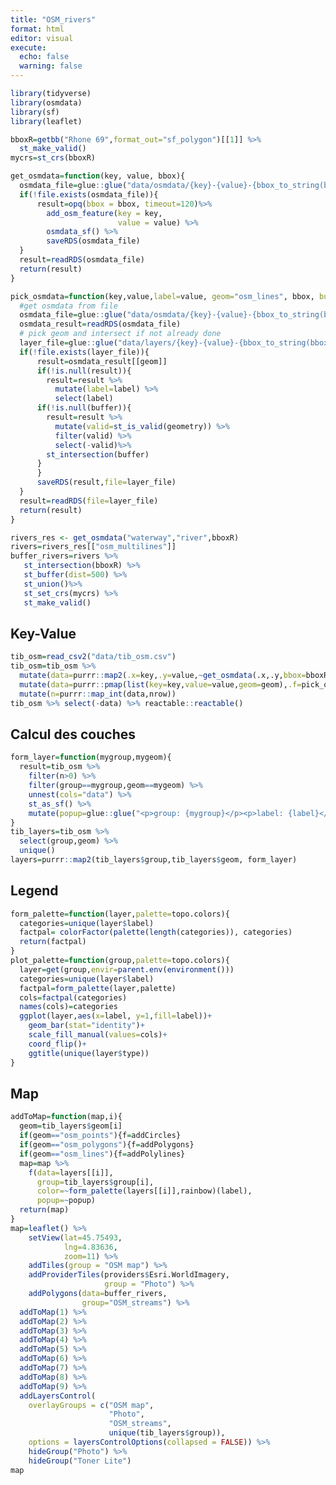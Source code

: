 ```yaml
---
title: "OSM_rivers"
format: html
editor: visual
execute:
  echo: false
  warning: false
---
```


```r
library(tidyverse)
library(osmdata) 
library(sf) 
library(leaflet) 
```

```r
bboxR=getbb("Rhone 69",format_out="sf_polygon")[[1]] %>% 
  st_make_valid()
mycrs=st_crs(bboxR)
```

```r
get_osmdata=function(key, value, bbox){
  osmdata_file=glue::glue("data/osmdata/{key}-{value}-{bbox_to_string(bbox)}.RDS")
  if(!file.exists(osmdata_file)){
      result=opq(bbox = bbox, timeout=120)%>%
        add_osm_feature(key = key,
                        value = value) %>% 
        osmdata_sf() %>% 
        saveRDS(osmdata_file)
  }
  result=readRDS(osmdata_file)
  return(result)
}

pick_osmdata=function(key,value,label=value, geom="osm_lines", bbox, buffer=NULL){
  #get osmdata from file
  osmdata_file=glue::glue("data/osmdata/{key}-{value}-{bbox_to_string(bbox)}.RDS")
  osmdata_result=readRDS(osmdata_file)
  # pick geom and intersect if not already done
  layer_file=glue::glue("data/layers/{key}-{value}-{bbox_to_string(bbox)}.RDS")
  if(!file.exists(layer_file)){
      result=osmdata_result[[geom]] 
      if(!is.null(result)){
        result=result %>%  
          mutate(label=label) %>% 
          select(label)
      if(!is.null(buffer)){
        result=result %>%
          mutate(valid=st_is_valid(geometry)) %>% 
          filter(valid) %>% 
          select(-valid)%>% 
        st_intersection(buffer)
      }
      }
      saveRDS(result,file=layer_file)
  }
  result=readRDS(file=layer_file)
  return(result)
}
```

```r
rivers_res <- get_osmdata("waterway","river",bboxR)
rivers=rivers_res[["osm_multilines"]]
buffer_rivers=rivers %>% 
   st_intersection(bboxR) %>% 
   st_buffer(dist=500) %>% 
   st_union()%>% 
   st_set_crs(mycrs) %>% 
   st_make_valid()
```

## Key-Value

```r
tib_osm=read_csv2("data/tib_osm.csv")
tib_osm=tib_osm %>% 
  mutate(data=purrr::map2(.x=key,.y=value,~get_osmdata(.x,.y,bbox=bboxR)))%>%
  mutate(data=purrr::pmap(list(key=key,value=value,geom=geom),.f=pick_osmdata,bbox=bboxR,buffer=buffer_rivers)) %>% 
  mutate(n=purrr::map_int(data,nrow))
tib_osm %>% select(-data) %>% reactable::reactable()
```
## Calcul des couches

```r
form_layer=function(mygroup,mygeom){
  result=tib_osm %>% 
    filter(n>0) %>% 
    filter(group==mygroup,geom==mygeom) %>% 
    unnest(cols="data") %>% 
    st_as_sf() %>% 
    mutate(popup=glue::glue("<p>group: {mygroup}</p><p>label: {label}</p>"))
}
tib_layers=tib_osm %>% 
  select(group,geom) %>% 
  unique()
layers=purrr::map2(tib_layers$group,tib_layers$geom, form_layer)
```

## Legend

```r
form_palette=function(layer,palette=topo.colors){
  categories=unique(layer$label)
  factpal= colorFactor(palette(length(categories)), categories)
  return(factpal)
}
plot_palette=function(group,palette=topo.colors){
  layer=get(group,envir=parent.env(environment()))
  categories=unique(layer$label)
  factpal=form_palette(layer,palette)  
  cols=factpal(categories)
  names(cols)=categories
  ggplot(layer,aes(x=label, y=1,fill=label))+
    geom_bar(stat="identity")+
    scale_fill_manual(values=cols)+
    coord_flip()+
    ggtitle(unique(layer$type))
}
```

## Map

```r
addToMap=function(map,i){
  geom=tib_layers$geom[i]
  if(geom=="osm_points"){f=addCircles}
  if(geom=="osm_polygons"){f=addPolygons}
  if(geom=="osm_lines"){f=addPolylines}
  map=map %>% 
    f(data=layers[[i]],
      group=tib_layers$group[i],
      color=~form_palette(layers[[i]],rainbow)(label),
      popup=~popup)
  return(map)
}
map=leaflet() %>% 
    setView(lat=45.75493,
            lng=4.83636,
            zoom=11) %>% 
    addTiles(group = "OSM map") %>%
    addProviderTiles(providers$Esri.WorldImagery,
                     group = "Photo") %>%
    addPolygons(data=buffer_rivers,
                group="OSM_streams") %>% 
  addToMap(1) %>% 
  addToMap(2) %>% 
  addToMap(3) %>% 
  addToMap(4) %>% 
  addToMap(5) %>% 
  addToMap(6) %>% 
  addToMap(7) %>% 
  addToMap(8) %>% 
  addToMap(9) %>% 
  addLayersControl(
    overlayGroups = c("OSM map",
                      "Photo",
                      "OSM_streams",
                      unique(tib_layers$group)),
    options = layersControlOptions(collapsed = FALSE)) %>% 
    hideGroup("Photo") %>% 
    hideGroup("Toner Lite")
map 

```
